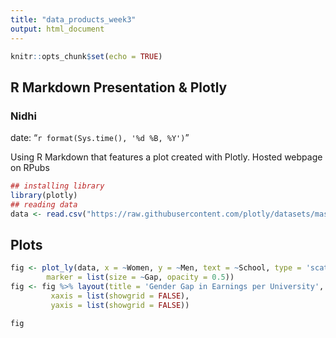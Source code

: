 ```yaml
---
title: "data_products_week3"
output: html_document
---
```


```r
knitr::opts_chunk$set(echo = TRUE)
```

## R Markdown Presentation & Plotly
### Nidhi
date: "`r format(Sys.time(), '%d %B, %Y')`"


Using R Markdown that features a plot created with Plotly. Hosted webpage on RPubs

```r

## installing library
library(plotly)
## reading data
data <- read.csv("https://raw.githubusercontent.com/plotly/datasets/master/school_earnings.csv")
```

## Plots


```r
fig <- plot_ly(data, x = ~Women, y = ~Men, text = ~School, type = 'scatter', mode = 'markers',
        marker = list(size = ~Gap, opacity = 0.5))
fig <- fig %>% layout(title = 'Gender Gap in Earnings per University',
         xaxis = list(showgrid = FALSE),
         yaxis = list(showgrid = FALSE))

fig
```

